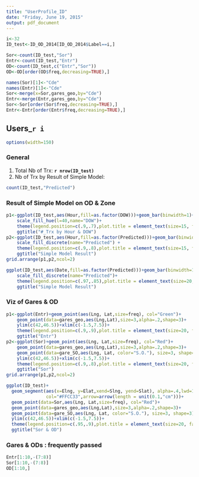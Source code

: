 ```yaml
---
title: "UserProfile_ID"
date: "Friday, June 19, 2015"
output: pdf_document
---
```


```r
i<-32
ID_test<-ID_OD_2014[ID_OD_2014$Label==i,]

Sor<-count(ID_test,"Sor")
Entr<-count(ID_test,"Entr")
OD<-count(ID_test,c("Entr","Sor"))
OD<-OD[order(OD$freq,decreasing=TRUE),] 

names(Sor)[1]<-"Cde"
names(Entr)[1]<-"Cde"
Sor<-merge(x=Sor,gares_geo,by="Cde")
Entr<-merge(Entr,gares_geo,by="Cde")
Sor<-Sor[order(Sor$freq,decreasing=TRUE),]
Entr<-Entr[order(Entr$freq,decreasing=TRUE),]
```

## Users_`r i`
```r
options(width=150) 
```

### General
1. Total Nb of Trx: **`r nrow(ID_test)`**
2. Nb of Trx by Result of Simple Model:
```r
count(ID_test,"Predicted")
```

### Result of Simple Model on OD & Zone
```r
p1<-ggplot(ID_test,aes(Hour,fill=as.factor(DOW)))+geom_bar(binwidth=1)+
	scale_fill_hue(l=40,name="DOW")+
	theme(legend.position=c(.9,.7),plot.title = element_text(size=15, face="bold"))+
	ggtitle("#_Trx by Hour & DOW")
p2<-ggplot(ID_test,aes(Hour,fill=as.factor(Predicted)))+geom_bar(binwidth=1)+
	scale_fill_discrete(name="Predicted") +
	theme(legend.position=c(.9,.8),plot.title = element_text(size=15, face="bold"))+
	ggtitle("Simple Model Result")
grid.arrange(p1,p2,ncol=2)
```


```r
ggplot(ID_test,aes(Date,fill=as.factor(Predicted)))+geom_bar(binwidth=1)+
	scale_fill_discrete(name="Predicted")+
	theme(legend.position=c(.97,.85),plot.title = element_text(size=20, face="bold"))+
	ggtitle("Simple Model Result")
```

### Viz of Gares & OD
```r
p1<-ggplot(Entr)+geom_point(aes(Lng, Lat,size=freq), col="Green")+
    geom_point(data=gares_geo,aes(Lng,Lat),size=3,alpha=.2,shape=3)+
    ylim(c(42,46.5))+xlim(c(-1.5,7.5))+
	theme(legend.position=c(.9,.9),plot.title = element_text(size=20, face="bold"))+
	ggtitle("Entr")
p2<-ggplot(Sor)+geom_point(aes(Lng, Lat,size=freq), col="Red")+
    geom_point(data=gares_geo,aes(Lng,Lat),size=3,alpha=.2,shape=3)+
    geom_point(data=gare_SO,aes(Lng, Lat, color="S.O."), size=3, shape=3)+
    ylim(c(42,46.5))+xlim(c(-1.5,7.5))+
	theme(legend.position=c(.9,.8),plot.title = element_text(size=20, face="bold"))+
	ggtitle("Sor")
grid.arrange(p1,p2,ncol=2)
```

```r
ggplot(ID_test)+
  geom_segment(aes(x=Elng, y=Elat,xend=Slng, yend=Slat), alpha=.4,lwd=1,
               col="#FFCC33",arrow=arrow(length = unit(0.1,"cm")))+
  geom_point(data=Sor,aes(Lng, Lat,size=freq), col="Red")+
  geom_point(data=gares_geo,aes(Lng,Lat),size=3,alpha=.2,shape=3)+
  geom_point(data=gare_SO,aes(Lng, Lat, color="S.O."), size=3, shape=3)+
  ylim(c(42,46.5))+xlim(c(-1.5,7.5))+
  theme(legend.position=c(.95,.9),plot.title = element_text(size=20, face="bold")) +
  ggtitle("Sor & OD")
```

### Gares & ODs : frequently passed
```r
Entr[1:10,-(7:8)] 
Sor[1:10,-(7:8)]
OD[1:10,]
```

